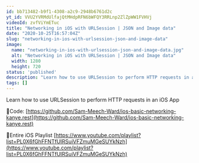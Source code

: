 ```yaml
---
id: bb713482-b9f1-4308-a2c9-2948b6761d2c
yt_id: VVU2YVRMdUlfajQtMHdpRFN6bWFQY3RRLnp2ZlZpWW1FVHVj
videoId: zvfViYmETuc
title: "Networking in iOS with URLSession | JSON and Image data"
date: "2020-10-25T16:57:04Z"
slug: "networking-in-ios-with-urlsession-json-and-image-data"
image: 
  name: "networking-in-ios-with-urlsession-json-and-image-data.jpg"
  alt: "Networking in iOS with URLSession | JSON and Image data"
  width: 1280
  height: 720
status: 'published'
description: "Learn how to use URLSession to perform HTTP requests in an iOS App"
tags: []
---
```


Learn how to use URLSession to perform HTTP requests in an iOS App

🔗Code:
[https://github.com/Sam-Meech-Ward/ios-basic-networking-kanye.rest](https://github.com/Sam-Meech-Ward/ios-basic-networking-kanye.rest)

🔗Entire iOS Playlist 
[https://www.youtube.com/playlist?list=PL0X6fGhFFNTfUIRSuiVFZmuMGeSUYkNzh](https://www.youtube.com/playlist?list=PL0X6fGhFFNTfUIRSuiVFZmuMGeSUYkNzh)


